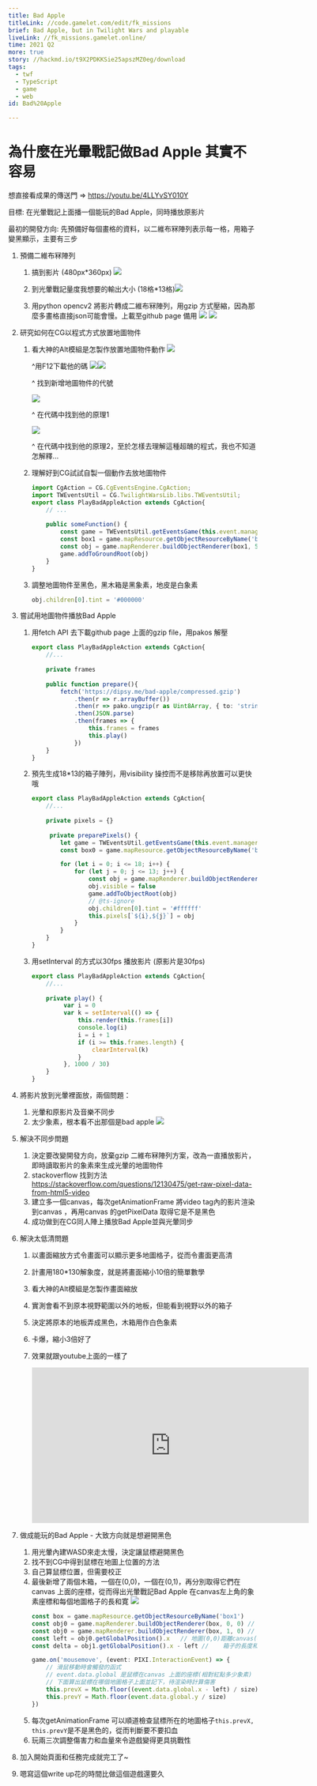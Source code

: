 ```yaml
---
title: Bad Apple
titleLink: //code.gamelet.com/edit/fk_missions
brief: Bad Apple, but in Twilight Wars and playable
liveLink: //fk_missions.gamelet.online/
time: 2021 Q2
more: true
story: //hackmd.io/t9X2PDKKSie25apszMZ0eg/download
tags:
  - twf
  - TypeScript
  - game
  - web
id: Bad%20Apple

---
```


# 為什麼在光暈戰記做Bad Apple 其實不容易

想直接看成果的傳送門 => https://youtu.be/4LLYvSY010Y

目標: 在光暈戰記上面播一個能玩的Bad Apple，同時播放原影片

最初的開發方向: 先預備好每個畫格的資料，以二維布冧陣列表示每一格，用箱子變黑顯示，主要有三步

1. 預備二維布冧陣列

   1. 搞到影片 (480px*360px) ![](https://i.imgur.com/AFcFIRU.png)

   2. 到光暈戰記量度我想要的輸出大小 (18格*13格)![](https://i.imgur.com/GORtY36.jpg)


   3. 用python opencv2 將影片轉成二維布冧陣列，用gzip 方式壓縮，因為那麼多畫格直接json可能會慢。上載至github page 備用
   ![](https://i.imgur.com/ORcOA99.png)
   ![](https://i.imgur.com/mcysvWn.png)


  

2. 研究如何在CG以程式方式放置地圖物件

   1. 看大神的Alt模組是怎製作放置地圖物件動作
    ![](https://i.imgur.com/hfLVFsV.png)

      ^用F12下載他的碼
      ![](https://i.imgur.com/hKP1abU.png)![](https://i.imgur.com/FsaNWpM.png)


      ^ 找到新增地圖物件的代號

      ![](https://i.imgur.com/KWuYBDc.png)

      ^ 在代碼中找到他的原理1

      ![](https://i.imgur.com/DS1urK0.png)


      ^ 在代碼中找到他的原理2，至於怎樣去理解這種超醜的程式，我也不知道怎解釋...

   2. 理解好到CG試試自製一個動作去放地圖物件
      ```ts
      import CgAction = CG.CgEventsEngine.CgAction;
      import TWEventsUtil = CG.TwilightWarsLib.libs.TWEventsUtil;
      export class PlayBadAppleAction extends CgAction{
          // ...
          
          public someFunction() {
              const game = TWEventsUtil.getEventsGame(this.event.manager);
              const box1 = game.mapResource.getObjectResourceByName('box1')
              const obj = game.mapRenderer.buildObjectRenderer(box1, 5, 5)
              game.addToGroundRoot(obj)
          }
      }
      ```

   3. 調整地圖物件至黑色，黑木箱是黑象素，地皮是白象素

      ```ts
      obj.children[0].tint = '#000000'
      ```

3. 嘗試用地圖物件播放Bad Apple

   1. 用fetch API 去下載github page 上面的gzip file，用pakos 解壓
      ```ts
      export class PlayBadAppleAction extends CgAction{
          //...
          
          private frames
          
          public function prepare(){
              fetch('https://dipsy.me/bad-apple/compressed.gzip')
                  .then(r => r.arrayBuffer())
                  .then(r => pako.ungzip(r as Uint8Array, { to: 'string' }))
                  .then(JSON.parse)
                  .then(frames => {
                      this.frames = frames
                      this.play()
                  })
          }
      }
      ```

   2. 預先生成18*13的箱子陣列，用visibility 操控而不是移除再放置可以更快哦
      ```ts
      export class PlayBadAppleAction extends CgAction{
          //...
          
          private pixels = {}
          
           private preparePixels() {
              let game = TWEventsUtil.getEventsGame(this.event.manager);
              const box0 = game.mapResource.getObjectResourceByName('box1')
      
              for (let i = 0; i <= 18; i++) {
                  for (let j = 0; j <= 13; j++) {
                      const obj = game.mapRenderer.buildObjectRenderer(box0, i, j)
                      obj.visible = false
                      game.addToObjectRoot(obj)
                      // @ts-ignore
                      obj.children[0].tint = '#ffffff'
                      this.pixels[`${i},${j}`] = obj
                  }
              }
          }
      }
      ```

   3. 用setInterval 的方式以30fps 播放影片 (原影片是30fps)
      ```ts
      export class PlayBadAppleAction extends CgAction{
          //...
          
          private play() {
               var i = 0
               var k = setInterval(() => {
                   this.render(this.frames[i])
                   console.log(i)
                   i = i + 1
                   if (i >= this.frames.length) {
                       clearInterval(k)
                   }
               }, 1000 / 30)
          }
      }
      ```

4. 將影片放到光暈裡面放，兩個問題：
   1. 光暈和原影片及音樂不同步 
   2. 太少象素，根本看不出那個是bad apple
   ![](https://i.imgur.com/caAcutT.gif)

5. 解決不同步問題
   1. 決定要改變開發方向，放棄gzip 二維布冧陣列方案，改為一直播放影片，即時讀取影片的象素來生成光暈的地圖物件
   2. stackoverflow 找到方法 https://stackoverflow.com/questions/12130475/get-raw-pixel-data-from-html5-video
   3. 建立多一個canvas，每次getAnimationFrame 將video tag內的影片渲染到canvas ，再用canvas 的getPixelData 取得它是不是黑色 
   4. 成功做到在CG同人陣上播放Bad Apple並與光暈同步

6. 解決太低清問題
   1. 以畫面縮放方式令畫面可以顯示更多地圖格子，從而令畫面更高清
   2. 計畫用180*130解象度，就是將畫面縮小10倍的簡單數學
   3. 看大神的Alt模組是怎製作畫面縮放
   4. 實測會看不到原本視野範圍以外的地板，但能看到視野以外的箱子
   5. 決定將原本的地板弄成黑色，木箱用作白色象素
   6. 卡爆，縮小3倍好了
   7. 效果就跟youtube上面的一樣了

      <iframe width="560" height="315" src="https://www.youtube.com/embed/4LLYvSY010Y" title="YouTube video player" frameborder="0" allow="accelerometer; autoplay; clipboard-write; encrypted-media; gyroscope; picture-in-picture" allowfullscreen></iframe>

7. 做成能玩的Bad Apple - 大致方向就是想避開黑色
   1. 用光暈內建WASD來走太慢，決定讓鼠標避開黑色
   2. 找不到CG中得到鼠標在地圖上位置的方法
   3. 自己算鼠標位置，但需要校正
   4. 最後新增了兩個木箱，一個在(0,0)，一個在(0,1)，再分別取得它們在canvas 上面的座標，從而得出光暈戰記Bad Apple 在canvas左上角的象素座標和每個地圖格子的長和寛
      ![](https://i.imgur.com/XuNLbak.jpg)
      ```ts
      const box = game.mapResource.getObjectResourceByName('box1')
      const obj0 = game.mapRenderer.buildObjectRenderer(box, 0, 0) // 生成一個箱子的pixi sprite並放於地圖的0,0；即藍點
      const obj0 = game.mapRenderer.buildObjectRenderer(box, 1, 0) // 生成一個箱子的pixi sprite並放於地圖的1,0；即綠點
      const left = obj0.getGlobalPosition().x	// 地圖(0,0)距離canvas(0,0)(即紅點)left那麼多象素
      const delta = obj1.getGlobalPosition().x - left // 	箱子的長度和寛度
      
      game.on('mousemove', (event: PIXI.InteractionEvent) => {
          // 滑鼠移動時會觸發的函式
          // event.data.global 是鼠標在canvas 上面的座標(相對紅點多少象素)
          // 下面算出鼠標在哪個地圖格子上面並記下，待渲染時計算傷害
          this.prevX = Math.floor((event.data.global.x - left) / size)
          this.prevY = Math.floor(event.data.global.y / size)
      })
      ```
   5. 每次getAnimationFrame 可以順道檢查鼠標所在的地圖格子`this.prevX, this.prevY`是不是黑色的，從而判斷要不要扣血
   6. 玩兩三次調整傷害力和血量來令遊戲變得更具挑戰性

8. 加入開始頁面和任務完成就完工了~
9. 嗯寫這個write up花的時間比做這個遊戲還要久




    